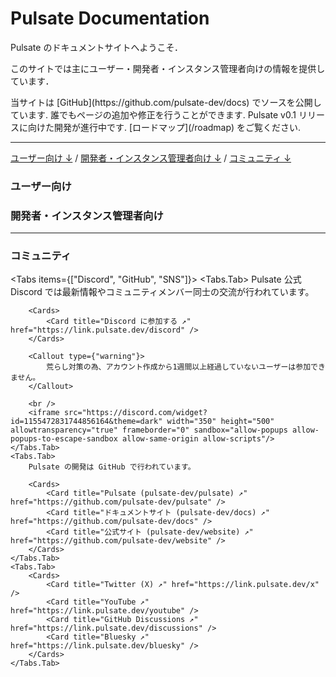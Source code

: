 
# Pulsate Documentation

Pulsate のドキュメントサイトへようこそ．

このサイトでは主にユーザー・開発者・インスタンス管理者向けの情報を提供しています．

<Callout>
  当サイトは [GitHub](https://github.com/pulsate-dev/docs)
  でソースを公開しています. 誰でもページの追加や修正を行うことができます.
</Callout>

<Callout type="info">
  Pulsate v0.1 リリースに向けた開発が進行中です.
  [ロードマップ](/roadmap) をご覧ください.
</Callout>

---

[ユーザー向け ↓](#ユーザー向け) / [開発者・インスタンス管理者向け ↓](#開発者インスタンス管理者向け) / [コミュニティ ↓](#コミュニティ)

<Cards>
  <Card title="Pulsateについて" href="/community/project/about" />
  <Card title="ロードマップ" href="/roadmap" />
</Cards>

### ユーザー向け

### 開発者・インスタンス管理者向け

<Cards>
  <Card title="APIリファレンス ↗" href="https://link.pulsate.dev/api" />
</Cards>

---

### コミュニティ

<Tabs items={["Discord", "GitHub", "SNS"]}>
    <Tabs.Tab>
        Pulsate 公式Discord では最新情報やコミュニティメンバー同士の交流が行われています。

        <Cards>
            <Card title="Discord に参加する ↗" href="https://link.pulsate.dev/discord" />
        </Cards>

        <Callout type={"warning"}>
            荒らし対策の為、アカウント作成から1週間以上経過していないユーザーは参加できません。
        </Callout>

        <br />
        <iframe src="https://discord.com/widget?id=1155472831744856164&theme=dark" width="350" height="500" allowtransparency="true" frameborder="0" sandbox="allow-popups allow-popups-to-escape-sandbox allow-same-origin allow-scripts"/>
    </Tabs.Tab>
    <Tabs.Tab>
        Pulsate の開発は GitHub で行われています。

        <Cards>
            <Card title="Pulsate (pulsate-dev/pulsate) ↗" href="https://github.com/pulsate-dev/pulsate" />
            <Card title="ドキュメントサイト (pulsate-dev/docs) ↗" href="https://github.com/pulsate-dev/docs" />
            <Card title="公式サイト (pulsate-dev/website) ↗" href="https://github.com/pulsate-dev/website" />
        </Cards>
    </Tabs.Tab>
    <Tabs.Tab>
        <Cards>
            <Card title="Twitter (X) ↗" href="https://link.pulsate.dev/x" />
            <Card title="YouTube ↗" href="https://link.pulsate.dev/youtube" />
            <Card title="GitHub Discussions ↗" href="https://link.pulsate.dev/discussions" />
            <Card title="Bluesky ↗" href="https://link.pulsate.dev/bluesky" />
        </Cards>
    </Tabs.Tab>
</Tabs>
